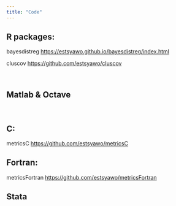 ```yaml
---
title: "Code"
---
```



## R packages:

bayesdistreg <https://estsyawo.github.io/bayesdistreg/index.html>

cluscov <https://github.com/estsyawo/cluscov>

<br>

## Matlab & Octave

<br>

## C: 

metricsC <https://github.com/estsyawo/metricsC>

## Fortran: 

metricsFortran <https://github.com/estsyawo/metricsFortran>

## Stata